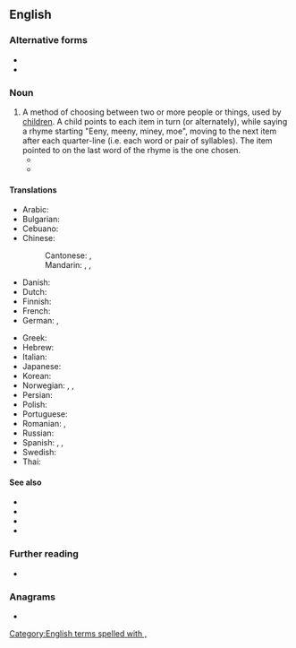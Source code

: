 ==English==
{{wikipedia}}

===Alternative forms===
* {{l|en|eeni meeni mina mo}}
* {{l|en|eeny-meeny-miney-mo}}

===Noun===
{{en-noun|-}}

# A method of choosing between two or more people or things, used by [[children]]. A child points to each item in turn (or alternately), while saying a rhyme starting "Eeny, meeny, miney, moe", moving to the next item after each quarter-line (i.e. each word or pair of syllables). The item pointed to on the last word of the rhyme is the one chosen.
#* {{quote-book|en|year=1959|author=John Knowles|authorlink=John Knowles|title={{w|A Separate Peace}}|chapter=3|passage=“...As for this thing”, ... he held up the shuttlecock, contaminated, in his outstretched right [hand], “this idiot tickler, the only thing it's good for is '''eeny-meeny-miney-mo'''”.}}
#* {{quote-book|en|year=1985|author=Lawrence Durrell|authorlink=Lawrence Durrell|title=Quinx|publisher=Faber & Faber; (''Avignon Quintet'')|year_published=2004|page=1252|passage=“Well”, said Lord Galen in some dismay, “I suppose we shall have to cast lots or play at '''Eeni Meeni Mina Mo'''?”}}

====Translations====
{{trans-top|similar children's counting-out games in other languages}}<!--do not translate "eeny, meeny, miny, moe" literally - put an equivalent children's counting-out game in the other language -->
* Arabic: {{t|ar|حكرة بكرة}}
* Bulgarian: {{t|bg|а́ла ба́ла ни́ца ту́рска пани́ца, ой ги́ди Ва́нчо наш капита́нчо}}
* Cebuano: {{t|ceb|butikaw, butikaw, ikaw}}
* Chinese:
*: Cantonese: {{t|yue|點指兵兵}}, {{t|yue|点指兵兵|tr=dim2 zi2 bing1 bing1}}
*: Mandarin: {{t|cmn|一二三四五，上山打老虎|tr=yī èr sān sì wǔ, shàngshān dǎ lǎohǔ|sc=Hani|lit=12345, climb a mountain and beat a tiger}}, {{t|cmn|你拍一，我拍一，一隻小貓坐飛機|sc=Hani}}, {{t|cmn|你拍一，我拍一，一只小猫坐飞机|tr=nǐ pāiyī, wǒ pāiyī, yī zhī xiǎomāo zuò fēijī|sc=Hani|lit=You clap, I clap, a kitten boards a plane}}
* Danish: {{t|da|ælle bælle mig fortælle}}
* Dutch: {{t|nl|iene miene mutte}}
* Finnish: {{t|fi|entten-tentten-teelika-mentten}}
* French: {{t+|fr|ams tram gram}}
* German: {{t|de|ene mene miste}}, {{t|de|ene mene mu}}
{{trans-mid}}
* Greek: {{t|el|α μπε μπα μπλομ του κίθε μπλομ}}
* Hebrew: {{t|he|אן דן דינו}}
* Italian: {{t|it|Igne migne magna mo}}
* Japanese: {{t|ja|どちらにしようかな|tr=dochira ni shiyō kana}}
* Korean: {{t-needed|ko}}
* Norwegian: {{t|no|elle melle}}, {{t|no|elle melle deg fortelle}}, {{t|no|akka bakka bonka rakka}}
* Persian: {{t|fa|آن مان نواران}}
* Polish: {{t|pl|entliczek pentliczek czerwony stoliczek na kogo wypadnie na tego bec}}
* Portuguese: {{t|pt|uni-duni-tê|m}}
* Romanian: {{t|ro|an-tan-te}}, {{t|ro|ala-bala portocala}}
* Russian: {{t|ru|э́ни бе́ни ре́с, кви́нтер фи́нтер же́с, э́ни бе́ни ря́ба, кви́нтер фи́нтер жа́ба}}
* Spanish: {{qualifier|Colombia}} {{t|es|detín, marín, dedó, pingüé}}, {{qualifier|Spain}} {{t|es|una, dole, tele, catole}}, {{t|es|pito, pito, gorgorito}}
* Swedish: {{t|sv|ole, dole, doff}}
* Thai: {{t-needed|th}}
{{trans-bottom}}

====See also====
* {{l|en|ip dip}}
* {{l|en|tinker, tailor}}
* {{l|en|duck, duck, goose}}
* {{l|en|nievie-nievie-nick-nack}}

===Further reading===
* {{pedia}}

===Anagrams===
* {{anagrams|en|a=eeeeeimmmnnnoyyy|eeny-meeny-miney-mo}}

[[Category:English terms spelled with ,]]